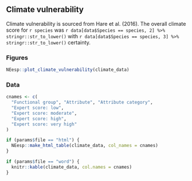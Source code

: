 ## Climate vulnerability

Climate vulnerability is sourced from Hare et al. (2016). The overall climate score for `r species` was `r data[data$Species == species, 2] %>% stringr::str_to_lower()` with `r data[data$Species == species, 3] %>% stringr::str_to_lower()` certainty.

### Figures


```r
NEesp::plot_climate_vulnerability(climate_data)
```


### Data
```r
cnames <- c(
  "Functional group", "Attribute", "Attribute category",
  "Expert score: low",
  "Expert score: moderate",
  "Expert score: high",
  "Expert score: very high"
)

if (params$file == "html") {
  NEesp::make_html_table(climate_data, col_names = cnames)
}

if (params$file == "word") {
  knitr::kable(climate_data, col.names = cnames)
}
```
